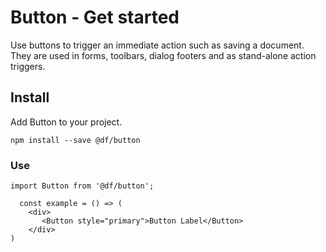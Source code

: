 
<Meta title="Basic UI Components/Button/Get started" />

# Button - Get started

Use buttons to trigger an immediate action such as saving a document. They are used in forms, toolbars, dialog footers and as stand-alone action triggers.

## Install

Add Button to your project.

`npm install --save @df/button`

### **Use**

`import Button from '@df/button';`

```
  const example = () => (
    <div>
       <Button style="primary">Button Label</Button>
    </div>
)
```

